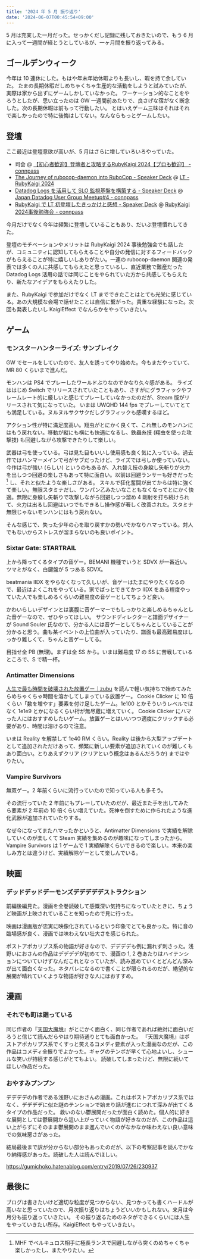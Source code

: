 ```yaml
---
title: '2024 年 5 月 振り返り'
date: '2024-06-07T00:45:54+09:00'
---
```


5 月は充実した一月だった。せっかくだし記録に残しておきたいので、もう 6 月に入って一週間が経とうとしているが、一ヶ月間を振り返ってみる。

## ゴールデンウィーク

今年は 10 連休にした。もはや年末年始休暇よりも長いし、暇を持て余していた。
たまの長期休暇だしめちゃくちゃ生産的な活動をしようと試みていたが、実際は家から出ずにゲームしかしていなかった。
ワーケーション的なことをやろうとしたが、思い立ったのは GW 一週間前あたりで、良さげな宿がなく断念した。次の長期休暇は前もって行動したい。
とはいえゲーム三昧はそれはそれで楽しかったので特に後悔はしてない。なんならもっとゲームしたい。

## 登壇

ここ最近は登壇意欲が高いが、5 月はさらに増していろいろやっていた。

- 司会 @ [【初心者歓迎】登壇者と攻略するRubyKaigi 2024【プロも歓迎】 - connpass](https://smartbank.connpass.com/event/313812/)
- [The Journey of rubocop-daemon into RuboCop - Speaker Deck](https://speakerdeck.com/fohte/the-journey-of-rubocop-daemon-into-rubocop) @ [LT - RubyKaigi 2024](https://rubykaigi.org/2024/presentations/lt/)
- [Datadog Logs を活用して SLO 監視基盤を構築する - Speaker Deck](https://speakerdeck.com/fohte/datadog-logs-wohuo-yong-site-slo-jian-shi-ji-pan-wogou-zhu-suru) @ [Japan Datadog User Group Meetup#4 - connpass](https://datadog-jp.connpass.com/event/317091/)
- [RubyKaigi で LT 初登壇したきっかけと感想 - Speaker Deck](https://speakerdeck.com/fohte/rubykaigi-te-lt-chu-deng-tan-sitakitukaketogan-xiang) @ [RubyKaigi 2024事後勉強会 - connpass](https://smarthr.connpass.com/event/319010/)

今月だけでなく今年は頻繁に登壇していることもあり、だいぶ登壇慣れしてきた。

登壇のモチベーションやメリットは RubyKaigi 2024 事後勉強会でも話したが、コミュニティに認知してもらえることや自分の発信に対するフィードバックがもらえることが特に嬉しいしありがたい。一連の rubocop-daemon 関連の発表では多くの人に共感してもらえたと思っているし、直近業務で難産だった Datadog Logs 活用の話では同じことをやられていた方から共感してもらえたり、新たなアイデアをもらえたりした。

また、RubyKaigi で参加だけでなく LT までできたことはとても光栄に感じている。あの大規模な会場で話せたことは自信に繋がった。貴重な経験になった。次回も発表したいし KaigiEffect でなんらかをやっていきたい。

## ゲーム

### モンスターハンターライズ: サンブレイク

<CardLink href="https://store.steampowered.com/app/1446780/MONSTER_HUNTER_RISE/?l=japanese" />

GW でセールをしていたので、友人を誘ってやり始めた。今もまだやっていて、MR 80 くらいまで進んだ。

モンハンは PS4 でプレーしたワールドぶりなのでかなり久々感がある。
ライズははじめ Switch でリリースされていたこともあり、さすがにグラフィックやフレームレート的に厳しいと感じてプレーしていなかったのだが、Steam 版がリリースされて気になっていた。
いまは UWQHD 144 fps でプレーしていてとても満足している。ヌルヌルサクサクだしグラフィックも感嘆するほど。

アクション性が特に満足度高い。翔虫がとにかく良くて、これ無しのモンハンにはもう戻れない。移動が縦にも横にも快適になるし、鉄蟲糸技 (翔虫を使った攻撃技) も回避しながら攻撃できたりして楽しい。

武器は弓を使っている。弓は見た目もいいし使用感も良く気に入っている。過去作ではハンマーメインで弓がサブだったけど、ライズでは弓しか使っていない。
今作は弓が強い (らしい) というのもあるが、入れ替え技の身躱し矢斬りが火力を出しつつ回避の楽しさもあって特に面白い。以前は回避ランサーも好きだった [^1] し、それと似たような楽しさがある。
スキルで狂化奮闘が出てからは特に強くて楽しい。無限スタミナだし、ワンパン乙みたいなこともなくなってとにかく快適。無限に身躱し矢斬りで攻撃しながら回避しつつ溜め 4 剛射を打ち続けられて、火力は出るし回避はいつでもできるし操作感が著しく改善された。スタミナ無限じゃないモンハンにはもう戻れない。

[^1]: MHF でベルキュロス相手に極長ランスで回避しながら突くのめちゃくちゃ楽しかったし、またやりたい。

そんな感じで、失った少年の心を取り戻すかの勢いでかなりハマっている。対人でもないからストレスが溜まらないのも良いポイント。

### Sixtar Gate: STARTRAIL

<CardLink href="https://store.steampowered.com/app/1802720/_/?l=japanese" />

上から降ってくるタイプの音ゲー。BEMANI 機種でいうと SDVX が一番近い。ツマミがなく、白鍵盤が 5 つある SDVX。

beatmania IIDX をやらなくなって久しいが、音ゲーはたまにやりたくなるので、最近はよくこれをやっている。家でぱっとできてかつ IIDX をある程度やっていた人でも楽しめるくらいの難易度の音ゲーとしてちょうど良い。

かわいらしいデザインとは裏腹に音ゲーマーでもしっかりと楽しめるちゃんとした音ゲーなので、ぜひやってほしい。
サウンドディレクターと譜面デザイナーが Sound Souler 氏なので、分かる人には音ゲーとしてちゃんとしていることが分かると思う。曲も某イベントの上位曲が入っていたり、譜面も最高難易度はしっかり難しくて、ちゃんと音ゲーしてる。

目指せ全 PB (無理)。まずは全 SS から。いまは難易度 17 の SS に苦戦しているところで、S で精一杯。

### Antimatter Dimensions

<CardLink href="https://store.steampowered.com/app/1399720/Antimatter_Dimensions/" />

[人生で最も時間を破壊された放置ゲー｜zubu](https://note.com/zubububu/n/n62602227c1cc) を読んで軽い気持ちで始めてみたらめちゃくちゃ時間を溶かしてしまっている放置ゲー。
Cookie Clicker に 10 倍くらい「数を増やす」要素を付け足したゲーム。1e100 とかそういうレベルではなく 1e1e9 とかになるくらい桁が無尽蔵に増えていく。
Cookie Clicker にハマった人にはおすすめしたいゲーム。放置ゲーとはいいつつ適度にクリックする必要があり、時間は溶けるので注意。

いまは Reality を解禁して 1e40 RM くらい。Reality は後から大型アップデートとして追加されただけあって、頻繁に新しい要素が追加されていくのが難しくもあり面白い。とりあえずクリア (クリアという概念はあるんだろうか) まではやりたい。

### Vampire Survivors

<CardLink href="https://store.steampowered.com/app/1794680/Vampire_Survivors/?l=japanese" />

無双ゲー。2 年前くらいに流行っていたので知っている人も多そう。

その流行っていた 2 年前にもプレーしていたのだが、最近また手を出してみたら要素が 2 年前の 10 倍くらい増えていた。死神を倒すために作られたような進化武器が追加されていたりする。

なぜ今になってまたハマったかというと、Antimatter Dimensions で実績を解除していくのが楽しくて Steam 実績を集めるのが趣味になってしまったから。Vampire Survivors は 1 ゲームで 1 実績解除くらいできるので楽しい。本来の楽しみ方とは違うけど、実績解除ゲーとして楽しんでいる。

## 映画

### デッドデッドデーモンズデデデデデストラクション

<Mastodon url="https://social.fohte.net/@fohte/112500420724317611" />

前編後編見た。漫画を全巻読破して感慨深い気持ちになっていたときに、ちょうど映画が上映されていることを知ったので見に行った。

映画は漫画版が忠実に映像化されているという印象でとても良かった。特に音の臨場感が良く、漫画では味わえない壮大さを感じられた。

ポストアポカリプス系の物語が好きなので、デデデデも例に漏れず刺さった。浅野いにおさんの作品はデデデデが初めてで、漫画の 1, 2 巻あたりはハイテンションについていけずなんだこれとなっていたが、読み進めていくとどんどん深みが出て面白くなった。ネタバレになるので書くことが限られるのだが、絶望的な展開が晴れていくような物語が好きな人にはおすすめ。

## 漫画

### それでも町は廻っている

<CardLink href="https://amzn.to/3V4nwxq" />

同じ作者の『[天国大魔境](https://amzn.to/4e6XW3r)』がとにかく面白く、同じ作者であれば絶対に面白いだろうと信じて読んだらやはり期待通りとても面白かった。
『天国大魔境』はポストアポカリプス系でくすっと笑えるコメディ要素が入った漫画なのだが、この作品はコメディ全振りでよかった。ギャグのテンポが早くて心地よいし、シュールな笑いが持続する感じがとてもよい。
読破してしまったけど、無限に続いてほしい作品だった。

### おやすみプンプン

<CardLink href="https://amzn.to/3Vf9Z62" />

デデデデの作者である浅野いにおさんの漫画。これはポストアポカリプス系ではなく、デデデデに似た謎のテンションで始まり話が進むにつれて深みが出てくるタイプの作品だった。
救いのない鬱展開だったが面白く読めた。個人的に好きな展開としては鬱展開から這い上がっていく物語が好きなのだが、この作品は這い上がらずにそのまま鬱展開のまま進んでいくのがなかなか味わえない良い意味での気味悪さがあった。

結局最後まで訳が分からない部分もあったのだが、以下の考察記事を読んでかなり納得感があった。読破した人は読んでほしい。

https://gumichoko.hatenablog.com/entry/2019/07/26/230937

## 最後に

ブログは書きたいけど適切な粒度が見つからない、見つかっても書くハードルが高いなと思っていたので、月次振り返りはちょうどいいかもしれない。来月は今月分も振り返っていきたい。
その振り返るためのネタができるくらいには人生をやっていきたい所存。KaigiEffect もやっていきたい。
